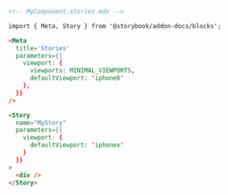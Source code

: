 ```md
<!-- MyComponent.stories.mdx -->

import { Meta, Story } from '@storybook/addon-docs/blocks';

<Meta
  title='Stories'
  parameters={{
    viewport: {
      viewports: MINIMAL_VIEWPORTS,
      defaultViewport: 'iphone6'
    },
  }}
/>

<Story
  name="MyStory"
  parameters={{
    viewport: {
      defaultViewport: 'iphonex'
    }
  }}
>
  <div />
</Story>
```
